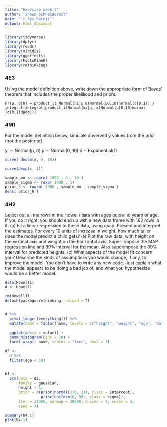 ```yaml
---
title: "Exercise week 2"
author: "Shawn Schneidereit"
date: "`r Sys.Date()`"
output: html_document
---
```



```r
library(tidyverse)
library(dplyr)
library(readr)
library(viridis)
library(ggeffects)
library(FactoMineR)
library(rethinking)
```


### 4E3
Using the model definition above, write down the appropriate form of Bayes’ theorem that includes the proper likelihood and priors.

```{}
Pr(μ, σ|h) = product_i( Normal(hi|μ,σ)Normal(μ0,10)normal(σ|0,1)) /
integral(integral(product_i(Normal(hi|μ, σ)Normal(μ|0,10)normal (σ|0,1)dμdσ)))
```



### 4M1
For the model definition below, simulate observed y values from the prior (not the posterior).

yi ∼ Normal(μ, σ)
μ ∼ Normal(0, 10)
σ ∼ Exponential(1)


```r
curve( dnorm(x, 0, 10))

curve(dexp(x, 1))

sample_mu <- rnorm( 1000 , 0 , 10 )
sample_sigma <- rexp( 1000 , 1)
prior_h <- rnorm( 1000 , sample_mu , sample_sigma )
dens( prior_h )

```

### 4H2
Select out all the rows in the Howell1 data with ages below 18 years of age. If you do it right, you should end up with a new data frame with 192 rows in it.
(a) Fit a linear regression to these data, using quap. Present and interpret the estimates. For every 10 units of increase in weight, how much taller does the model predict a child gets?
(b) Plot the raw data, with height on the vertical axis and weight on the horizontal axis. Super- impose the MAP regression line and 89% interval for the mean. Also superimpose the 89% interval for predicted heights.
(c) What aspects of the model fit concern you? Describe the kinds of assumptions you would change, if any, to improve the model. You don’t have to write any new code. Just explain what the model appears to be doing a bad job of, and what you hypothesize would be a better model.

```r
data(Howell1)
d <- Howell1

rm(Howell1)
detach(package:rethinking, unload = T)


d %>%
  pivot_longer(everything()) %>% 
  mutate(name = factor(name, levels = c("height", "weight", "age", "male"))) %>% 
  
  ggplot(aes(x = value)) +
  geom_histogram(bins = 10) +
  facet_wrap(~ name, scales = "free", ncol = 1)

d2 <- 
  d %>%
  filter(age < 18)


b1 <- 
  brm(data = d2, 
      family = gaussian,
      height ~ 1,
      prior = c(prior(normal(178, 20), class = Intercept),
                prior(uniform(0, 50), class = sigma)),
      iter = 31000, warmup = 30000, chains = 4, cores = 4,
      seed = 4)

summary(b4.1)
plot(b4.1)

```

